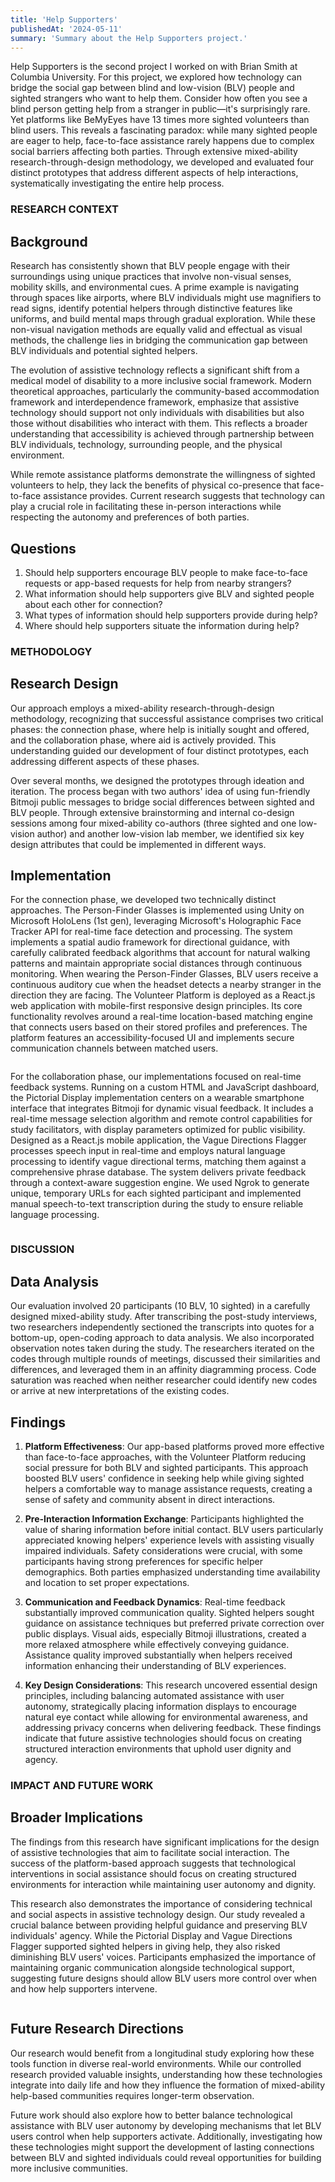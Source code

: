 ```yaml
---
title: 'Help Supporters'
publishedAt: '2024-05-11'
summary: 'Summary about the Help Supporters project.'
---
```


Help Supporters is the second project I worked on with Brian Smith at Columbia University. For this project, we explored how technology can bridge the social gap between blind and low-vision (BLV) people and sighted strangers who want to help them. Consider how often you see a blind person getting help from a stranger in public—it's surprisingly rare. Yet platforms like BeMyEyes have 13 times more sighted volunteers than blind users. This reveals a fascinating paradox: while many sighted people are eager to help, face-to-face assistance rarely happens due to complex social barriers affecting both parties. Through extensive mixed-ability research-through-design methodology, we developed and evaluated four distinct prototypes that address different aspects of help interactions, systematically investigating the entire help process.

### RESEARCH CONTEXT

## Background
Research has consistently shown that BLV people engage with their surroundings using unique practices that involve non-visual senses, mobility skills, and environmental cues. A prime example is navigating through spaces like airports, where BLV individuals might use magnifiers to read signs, identify potential helpers through distinctive features like uniforms, and build mental maps through gradual exploration. While these non-visual navigation methods are equally valid and effectual as visual methods, the challenge lies in bridging the communication gap between BLV individuals and potential sighted helpers.

The evolution of assistive technology reflects a significant shift from a medical model of disability to a more inclusive social framework. Modern theoretical approaches, particularly the community-based accommodation framework and interdependence framework, emphasize that assistive technology should support not only individuals with disabilities but also those without disabilities who interact with them. This reflects a broader understanding that accessibility is achieved through partnership between BLV individuals, technology, surrounding people, and the physical environment.

While remote assistance platforms demonstrate the willingness of sighted volunteers to help, they lack the benefits of physical co-presence that face-to-face assistance provides. Current research suggests that technology can play a crucial role in facilitating these in-person interactions while respecting the autonomy and preferences of both parties.

## Questions
1. Should help supporters encourage BLV people to make face-to-face requests or app-based requests for help from nearby strangers?
2. What information should help supporters give BLV and sighted people about each other for connection?
3. What types of information should help supporters provide during help?
4. Where should help supporters situate the information during help?

### METHODOLOGY

## Research Design
Our approach employs a mixed-ability research-through-design methodology, recognizing that successful assistance comprises two critical phases: the connection phase, where help is initially sought and offered, and the collaboration phase, where aid is actively provided. This understanding guided our development of four distinct prototypes, each addressing different aspects of these phases.

Over several months, we designed the prototypes through ideation and iteration. The process began with two authors' idea of using fun-friendly Bitmoji public messages to bridge social differences between sighted and BLV people. Through extensive brainstorming and internal co-design sessions among four mixed-ability co-authors (three sighted and one low-vision author) and another low-vision lab member, we identified six key design attributes that could be implemented in different ways.

## Implementation
For the connection phase, we developed two technically distinct approaches. The Person-Finder Glasses is implemented using Unity on Microsoft HoloLens (1st gen), leveraging Microsoft's Holographic Face Tracker API for real-time face detection and processing. The system implements a spatial audio framework for directional guidance, with carefully calibrated feedback algorithms that account for natural walking patterns and maintain appropriate social distances through continuous monitoring. When wearing the Person-Finder Glasses, BLV users receive a continuous auditory cue when the headset detects a nearby stranger in the direction they are facing. The Volunteer Platform is deployed as a React.js web application with mobile-first responsive design principles. Its core functionality revolves around a real-time location-based matching engine that connects users based on their stored profiles and preferences. The platform features an accessibility-focused UI and implements secure communication channels between matched users.

<Image 
  src="/help_supporters/person_finder_glasses.png"
  alt=""
  width={800}
  height={600}
  caption="The Person-Finder Glasses helping a BLV user locate and greet people in a public space, shown from side view (left) with auditory cues and overhead plan view (right) illustrating person detection."
/>

For the collaboration phase, our implementations focused on real-time feedback systems. Running on a custom HTML and JavaScript dashboard, the Pictorial Display implementation centers on a wearable smartphone interface that integrates Bitmoji for dynamic visual feedback. It includes a real-time message selection algorithm and remote control capabilities for study facilitators, with display parameters optimized for public visibility. Designed as a React.js mobile application, the Vague Directions Flagger processes speech input in real-time and employs natural language processing to identify vague directional terms, matching them against a comprehensive phrase database. The system delivers private feedback through a context-aware suggestion engine. We used Ngrok to generate unique, temporary URLs for each sighted participant and implemented manual speech-to-text transcription during the study to ensure reliable language processing.

<Image 
  src="/help_supporters/vauge_directions_flagger.png"
  alt=""
  width={800}
  height={600}
  caption="The Vague Direction Flagger system in use where a sighted user's app flags imprecise directions while assisting a BLV user (left) and the app interface showing flagged vague terms and completion notice after corrections (right)."
/>

### DISCUSSION

## Data Analysis
Our evaluation involved 20 participants (10 BLV, 10 sighted) in a carefully designed mixed-ability study. After transcribing the post-study interviews, two researchers independently sectioned the transcripts into quotes for a bottom-up, open-coding approach to data analysis. We also incorporated observation notes taken during the study. The researchers iterated on the codes through multiple rounds of meetings, discussed their similarities and differences, and leveraged them in an affinity diagramming process. Code saturation was reached when neither researcher could identify new codes or arrive at new interpretations of the existing codes.

## Findings
1. **Platform Effectiveness**: Our app-based platforms proved more effective than face-to-face approaches, with the Volunteer Platform reducing social pressure for both BLV and sighted participants. This approach boosted BLV users' confidence in seeking help while giving sighted helpers a comfortable way to manage assistance requests, creating a sense of safety and community absent in direct interactions.

2. **Pre-Interaction Information Exchange**: Participants highlighted the value of sharing information before initial contact. BLV users particularly appreciated knowing helpers' experience levels with assisting visually impaired individuals. Safety considerations were crucial, with some participants having strong preferences for specific helper demographics. Both parties emphasized understanding time availability and location to set proper expectations.

<Gif src="/help_supporters/help_supporters_interactions.gif" alt="" caption="Help Supporters prototypes in action: Volunteer Platform interface, Pictorial Display for guidance, and Vague Directions Flagger for navigation instructions." />

3. **Communication and Feedback Dynamics**: Real-time feedback substantially improved communication quality. Sighted helpers sought guidance on assistance techniques but preferred private correction over public displays. Visual aids, especially Bitmoji illustrations, created a more relaxed atmosphere while effectively conveying guidance. Assistance quality improved substantially when helpers received information enhancing their understanding of BLV experiences.

4. **Key Design Considerations**: This research uncovered essential design principles, including balancing automated assistance with user autonomy, strategically placing information displays to encourage natural eye contact while allowing for environmental awareness, and addressing privacy concerns when delivering feedback. These findings indicate that future assistive technologies should focus on creating structured interaction environments that uphold user dignity and agency.

### IMPACT AND FUTURE WORK

## Broader Implications
The findings from this research have significant implications for the design of assistive technologies that aim to facilitate social interaction. The success of the platform-based approach suggests that technological interventions in social assistance should focus on creating structured environments for interaction while maintaining user autonomy and dignity. 

This research also demonstrates the importance of considering technical and social aspects in assistive technology design. Our study revealed a crucial balance between providing helpful guidance and preserving BLV individuals' agency. While the Pictorial Display and Vague Directions Flagger supported sighted helpers in giving help, they also risked diminishing BLV users' voices. Participants emphasized the importance of maintaining organic communication alongside technological support, suggesting future designs should allow BLV users more control over when and how help supporters intervene.

<Image 
  src="/help_supporters/interdependence_framwork.png"
  alt=""
  width={800}
  height={600}
  caption="A diagram showing how assistive technology enables interaction between BLV and sighted individuals through three phases: interdependence, connection, and collaboration."
/>

## Future Research Directions
Our research would benefit from a longitudinal study exploring how these tools function in diverse real-world environments. While our controlled research provided valuable insights, understanding how these technologies integrate into daily life and how they influence the formation of mixed-ability help-based communities requires longer-term observation.

Future work should also explore how to better balance technological assistance with BLV user autonomy by developing mechanisms that let BLV users control when help supporters activate. Additionally, investigating how these technologies might support the development of lasting connections between BLV and sighted individuals could reveal opportunities for building more inclusive communities.